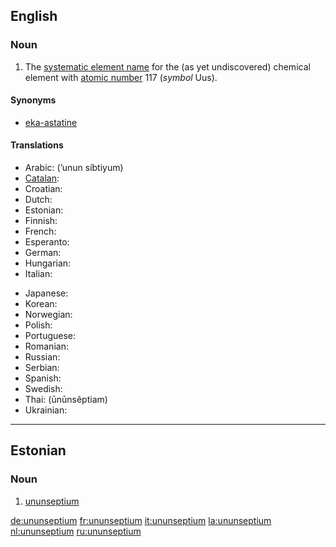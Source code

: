{{wikipedia}}
==English==
{{elements|Uus|ununhexium|Uuh|ununoctium|Uuo}}

===Noun===
{{en-noun|-}}

# {{element}} The [[systematic element name]] for the (as yet undiscovered) chemical element with [[atomic number]] 117 (''symbol'' Uus).

====Synonyms====
*[[eka-astatine]]

====Translations====
{{trans-top|element with atomic number 117}}
*Arabic: {{ARchar|[[أنون سيبتيوم]]}} (’unun síbtiyum) {{m}}
*[[Catalan]]: {{t-|ca|ununsepti|m}}
*Croatian: {{t-|hr|ununseptij|m}}
*Dutch: {{t+|nl|ununseptium|n}}
*Estonian: {{t-|et|ununseptium}}
*Finnish: {{t-|fi|ununseptium}}
*French: {{t+|fr|ununseptium|m}}
*Esperanto: {{t-|eo|ununseptio|xs=Esperanto}}
*German: {{t+|de|Ununseptium|n}}
*Hungarian: {{t-|hu|ununseptium}}
*Italian: {{t-|it|ununseptio|m}}
{{trans-mid}}
*Japanese: {{t-|ja|ウンウンセプチウム|tr=ununsepuchiumu|sc=Jpan}}
*Korean: {{t|ko|우눈셉튬|tr=ununseptyum|sc=Hang}}
*Norwegian: {{t-|no|ununseptium}}
*Polish: {{t-|pl|ununseptium|m}}
*Portuguese: {{t|pt|ununséptio|m}}
*Romanian: {{t|ro|ununseptiu|n}}
*Russian: {{t-|ru|унунсептий|m|m|tr=ununséptij|sc=Cyrl}}
*Serbian: {{t|sr|унунсептијум|m|sc=Cyrl}} {{t|sr|ununseptijum|m}}
*Spanish: {{t+|es|ununseptio|m}}
*Swedish: {{t-|sv|ununseptium}}
*Thai: {{THchar|[[อูนอูนเซปเทียม]]}} (ūnūnsêptiam)
*Ukrainian: {{t|uk|унунсептій|m|tr=ununséptij|sc=Cyrl|xs=Ukrainian}}
{{trans-bottom}}

----

==Estonian==

===Noun===
{{infl|et|noun}}

# {{element|lang=et}} [[#English|ununseptium]]

[[de:ununseptium]]
[[fr:ununseptium]]
[[it:ununseptium]]
[[la:ununseptium]]
[[nl:ununseptium]]
[[ru:ununseptium]]